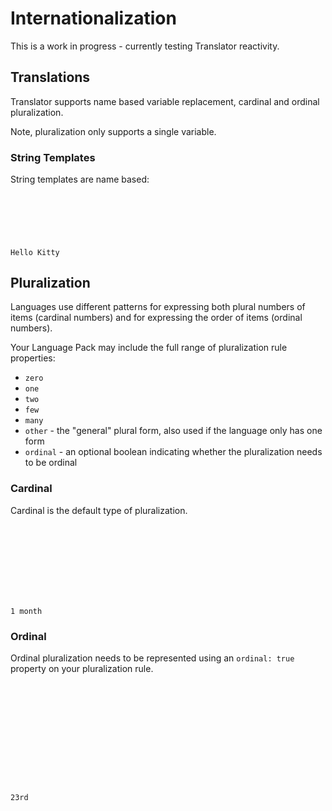 
<Meta title="Internationalization" />

# Internationalization

This is a work in progress - currently testing Translator reactivity.

<Canvas of={InternationalizationStories.Primary} />

## Translations

Translator supports name based variable replacement, cardinal and ordinal pluralization.

Note, pluralization only supports a single variable.

### String Templates

String templates are name based:

```javascript
{
    greeting: "Hello { name }"
}
```

```javascript
{{ t('greeting', { name: 'Kitty' }) }}
```

```
Hello Kitty
```

## Pluralization

Languages use different patterns for expressing both plural numbers of items (cardinal numbers)
and for expressing the order of items (ordinal numbers).

Your Language Pack may include the full range of pluralization rule properties:

- ```zero```
- ```one```
- ```two```
- ```few```
- ```many```
- ```other``` - the "general" plural form, also used if the language only has one form
- ```ordinal``` - an optional boolean indicating whether the pluralization needs to be ordinal

### Cardinal

Cardinal is the default type of pluralization.

```javascript
{
    months: {
        one: "{ value } month",
        other: "{ value } months"
    }
}
```

```javascript
{{ t('months', { value: 1 }) }}
```

```
1 month
```


### Ordinal

Ordinal pluralization needs to be represented using an ```ordinal: true``` property on your pluralization rule.

```javascript
{
    place: {
        one: "{ value }st",
        two: "{ value }nd",
        few: "{ value }rd",
        other: "{ value }th",
        ordinal: true
    }
}
```

```javascript
{{ t('place', { value: 23 }) }}
```

```
23rd
```